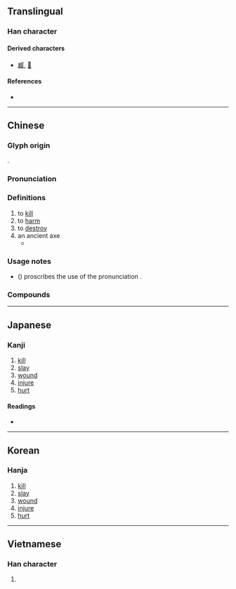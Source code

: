 {{character info/new}}
==Translingual==

===Han character===
{{Han char|rn=62|rad=戈|as=04|sn=8|four=23250|canj=VMI,XVMI|ids=⿰爿戈}}

====Derived characters====
* [[臧]], [[𡸤]]

====References====
* {{Han ref|kx=0412.170|dkj=11562|dj=0754.140|hdz=21403.070|uh=6215|ud=25109|bh=A9CF|bd=43471}}

----

==Chinese==
{{zh-forms}}

===Glyph origin===
{{Han etym}}
{{Han compound|爿|戈|ls=ic}}.

===Pronunciation===
{{zh-pron
|m=戕
|c=coeng4
|mn=chhiâng
|mc=y
|oc=y
|cat=v,n
}}

===Definitions===
{{zh-hanzi}}

# to [[kill]]
# to [[harm]]
# to [[destroy]]
# an ancient axe
#* {{zh-x|戕：搶 也。他 國 臣 來 弑 君 曰 戕。从 戈 爿{qiáng} 聲。|[The character] 戕 [means] [a kind of] axe indeed. Other country's officer comes [to] kill [the] king is said to be 戕. [Its] radical [is] 戈 [and is pronounced] with 爿's sound.|ref=Shuowen}}

===Usage notes===
* ''{{w|Xiandai Hanyu Guifan Cidian}}'' ({{w2|zh|pref=《|现代汉语规范词典|suf=》}}) proscribes the use of the pronunciation {{m|cmn|qiáng}}.

===Compounds===
{{zh-der|戕敗|戕害|戕賊|戕害不辜|自戕}}

----

==Japanese==

===Kanji===
{{ja-kanji|grade=|rs=戈04}}

# [[kill]]
# [[slay]]
# [[wound]]
# [[injure]]
# [[hurt]]

====Readings====
* {{ja-readings|on=[[しょう]] (shō), [[ぞう]] (zō), [[さん]] (san), [[そう]] (sō)|kun=[[ころす]] (korosu)}}

----

==Korean==

===Hanja===
{{ko-hanja|hangeul=장|eumhun=|rv=jang|mr=chang|y=cang}}

# [[kill]]
# [[slay]]
# [[wound]]
# [[injure]]
# [[hurt]]

----

==Vietnamese==

===Han character===
{{vi-hantu|tường}}

# {{defn|lang=vi}}
